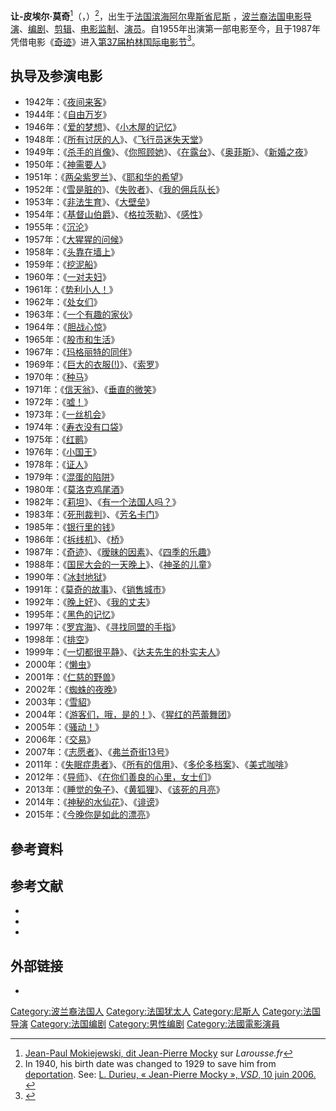 {{Infobox musical artist
| name = 让-皮埃尔·莫奇<br />Jean-Pierre Mocky
| image = Mocky-95-villandraut.jpg
| image_size = 
| alt = 
| caption = 让-皮埃尔·莫奇于1995年在聚光灯节
| pseudonym = 
| background = non_performing_personnel
| birth_name = Jean-Paul Adam Mokiejewski
| birth_date = {{Birth date|1933|07|06}}<ref name="birthdate" />
| birth_place = {{FRA}}[[滨海阿尔卑斯省|滨海阿尔卑斯省]][[尼斯|尼斯]] 
| death_date = {{death date and age|2019|8|8|1933|07|06}} 
| death_place ={{FRA}}[[滨海阿尔卑斯省|滨海阿尔卑斯省]][[尼斯|尼斯]] 
| medium = 
| nationality = {{FRA}}
| active = 
| label = 
| instrument = 
| occupation = [[电影导演|电影导演]]、[[编剧|编剧]]、[[剪辑|剪辑]]、[[电影监制|电影监制]]、[[演员|演员]]
| influences = 
| influenced = 
| spouse = 
| domesticpartner = 
| Associated_acts = 
| footnotes = 
| website = 
}}

'''让-皮埃尔·莫奇'''<ref>[http://www.larousse.fr/encyclopedie/personnage/Mocky/133511 Jean-Paul Mokiejewski, dit Jean-Pierre Mocky] {{Wayback|url=http://www.larousse.fr/encyclopedie/personnage/Mocky/133511 |date=20150402133538 }} sur ''Larousse.fr''</ref>（{{lang-fr|'''Jean-Pierre Mocky'''}}，{{bd|1933年|7月6日|2019年|8月8日|catIdx=Mocky}}）<ref name="birthdate">In 1940, his birth date was changed to 1929 to save him from [[deportation|deportation]]. See: [http://www.vsd.fr/contenu-editorial/en-coulisses/cv-de-stars/581-jean-pierre-mocky L. Durieu, « Jean-Pierre Mocky », ''VSD'', 10 juin 2006.] {{Wayback|url=http://www.vsd.fr/contenu-editorial/en-coulisses/cv-de-stars/581-jean-pierre-mocky |date=20090304002858 }}</ref>，出生于[[法国|法国]][[滨海阿尔卑斯省|滨海阿尔卑斯省]][[尼斯|尼斯]] ，[[波兰裔法国人|波兰裔法国]][[电影导演|电影导演]]、[[编剧|编剧]]、[[剪辑|剪辑]]、[[电影监制|电影监制]]、[[演员|演员]]。自1955年出演第一部电影至今，且于1987年凭借电影《[[奇迹_(1987年电影)|奇迹]]》进入[[第37届柏林国际电影节|第37届柏林国际电影节]]<ref name="Berlinale">{{cite web |url=http://www.berlinale.de/en/archiv/jahresarchive/1987/02_programm_1987/02_Programm_1987.html |title=Berlinale: 1987 Programme |accessdate=2011-03-01 |work=berlinale.de |archive-date=2015-09-07 |archive-url=https://web.archive.org/web/20150907234319/http://www.berlinale.de/en/archiv/jahresarchive/1987/02_programm_1987/02_Programm_1987.html |dead-url=no }}</ref>。

== 执导及参演电影 ==
*1942年：《[[夜间来客|夜间来客]]》
*1944年：《[[自由万岁|自由万岁]]》
*1946年：《[[爱的梦想|爱的梦想]]》、《[[小木屋的记忆|小木屋的记忆]]》
*1948年：《[[所有讨厌的人|所有讨厌的人]]》、《[[飞行员迷失天堂|飞行员迷失天堂]]》
*1949年：《[[杀手的肖像|杀手的肖像]]》、《[[你照顾她|你照顾她]]》、《[[在露台|在露台]]》、《[[奥菲斯|奥菲斯]]》、《[[新婚之夜|新婚之夜]]》
*1950年：《[[神需要人|神需要人]]》
*1951年：《[[两朵紫罗兰|两朵紫罗兰]]》、《[[耶和华的希望|耶和华的希望]]》
*1952年：《[[雪是脏的|雪是脏的]]》、《[[失败者|失败者]]》、《[[我的佣兵队长|我的佣兵队长]]》
*1953年：《[[非法生育|非法生育]]》、《[[大壁垒|大壁垒]]》
*1954年：《[[基督山伯爵_(1954年电影)|基督山伯爵]]》、《[[格拉茨勒|格拉茨勒]]》、《[[感性_(电影)|感性]]》
*1955年：《[[沉沦_(电影)|沉沦]]》
*1957年：《[[大猩猩的问候|大猩猩的问候]]》
*1958年：《[[头靠在墙上|头靠在墙上]]》
*1959年：《[[挖泥船|挖泥船]]》
*1960年：《[[一对夫妇|一对夫妇]]》
*1961年：《[[势利小人！|势利小人！]]》
*1962年：《[[处女们|处女们]]》
*1963年：《[[一个有趣的家伙|一个有趣的家伙]]》
*1964年：《[[胆战心惊|胆战心惊]]》
*1965年：《[[股市和生活|股市和生活]]》
*1967年：《[[玛格丽特的同伴|玛格丽特的同伴]]》
*1969年：《[[巨大的衣服(!)|巨大的衣服(!)]]》、《[[索罗_(1969年电影)|索罗]]》
*1970年：《[[种马|种马]]》
*1971年：《[[信天翁_(电影)|信天翁]]》、《[[垂直的微笑|垂直的微笑]]》
*1972年：《[[嘘！|嘘！]]》
*1973年：《[[一丝机会|一丝机会]]》
*1974年：《[[寿衣没有口袋|寿衣没有口袋]]》
*1975年：《[[红鹮_(电影)|红鹮]]》
*1976年：《[[小国王|小国王]]》
*1978年：《[[证人_(1978年电影)|证人]]》
*1979年：《[[混蛋的陷阱|混蛋的陷阱]]》
*1980年：《[[莫洛克鸡尾酒|莫洛克鸡尾酒]]》
*1982年：《[[莉坦|莉坦]]》、《[[有一个法国人吗？|有一个法国人吗？]]》
*1983年：《[[死刑裁判|死刑裁判]]》、《[[芳名卡门|芳名卡门]]》
*1985年：《[[银行里的钱|银行里的钱]]》
*1986年：《[[拆线机|拆线机]]》、《[[桥_(法国电影)|桥]]》
*1987年：《[[奇迹_(1987年电影)|奇迹]]》、《[[暧昧的因素|暧昧的因素]]》、《[[四季的乐趣|四季的乐趣]]》
*1988年：《[[国民大会的一天晚上|国民大会的一天晚上]]》、《[[神圣的儿童|神圣的儿童]]》
*1990年：《[[冰封地狱|冰封地狱]]》
*1991年：《[[莫奇的故事|莫奇的故事]]》、《[[销售城市|销售城市]]》
*1992年：《[[晚上好|晚上好]]》、《[[我的丈夫|我的丈夫]]》
*1995年：《[[黑色的记忆|黑色的记忆]]》
*1997年：《[[罗宾海|罗宾海]]》、《[[寻找同盟的手指|寻找同盟的手指]]》
*1998年：《[[排空|排空]]》
*1999年：《[[一切都很平静|一切都很平静]]》、《[[达夫先生的朴实夫人|达夫先生的朴实夫人]]》
*2000年：《[[懒虫|懒虫]]》
*2001年：《[[仁慈的野兽|仁慈的野兽]]》
*2002年：《[[蜘蛛的夜晚|蜘蛛的夜晚]]》
*2003年：《[[雪貂_(2003年电影)|雪貂]]》
*2004年：《[[游客们，哦，是的！|游客们，哦，是的！]]》、《[[猩红的芭蕾舞团|猩红的芭蕾舞团]]》
*2005年：《[[骚动！|骚动！]]》
*2006年：《[[交易_(电影)|交易]]》
*2007年：《[[志愿者_(电影)|志愿者]]》、《[[弗兰奇街13号|弗兰奇街13号]]》
*2011年：《[[失眠症患者|失眠症患者]]》、《[[所有的信用|所有的信用]]》、《[[多伦多档案|多伦多档案]]》、《[[美式咖啡_(2011年电影)|美式咖啡]]》
*2012年：《[[导师_(电影)|导师]]》、《[[在你们善良的心里，女士们|在你们善良的心里，女士们]]》
*2013年：《[[睡觉的兔子|睡觉的兔子]]》、《[[黄狐狸|黄狐狸]]》、《[[该死的月亮|该死的月亮]]》
*2014年：《[[神秘的水仙花|神秘的水仙花]]》、《[[诽谤_(电影)|诽谤]]》
*2015年：《[[今晚你是如此的漂亮|今晚你是如此的漂亮]]》

== 參考資料 ==
{{Reflist}}

== 参考文献 ==
* {{cite book|year=1988|title=Jean-Pierre Mocky|first1=René|last1=Prédal|publisher=Lherminier/Quatre-Vents}}
* {{cite book|year=1989|title=Entretiens avec Jean-Pierre Mocky|first1=Gaston|last1=Haustrate|publisher=Édilig}} 
* {{cite book|year=2000|title=Jean-Pierre Mocky|first1=Éric|last1=Le Roy|publisher=Bibliothèque du film/Durante|series=Ciné-regards}}

== 外部链接 ==
{{Commonscat|Jean-Pierre Mocky|让-皮埃尔·莫奇}}
* {{IMDb name|name=Jean-Pierre Mocky|id=0006620}}

{{Authority control}}
{{DEFAULTSORT: Mocky, Jean-Pierre}}
[[Category:波兰裔法国人|Category:波兰裔法国人]]
[[Category:法国犹太人|Category:法国犹太人]]
[[Category:尼斯人|Category:尼斯人]]
[[Category:法国导演|Category:法国导演]]
[[Category:法国编剧|Category:法国编剧]]
[[Category:男性编剧|Category:男性编剧]]
[[Category:法國電影演員|Category:法國電影演員]]